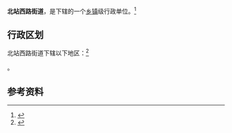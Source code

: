 {{中国乡级行政区|65/01/06/005/000}}

'''北站西路街道'''，是{{PRC admin/fullname|65/01/06/005/000|3}}下辖的一个[[乡镇|乡镇]]级行政单位。<ref>{{PRC admin/ref sgc|{{PRC admin/parent|65/01/06/005/000}}}}</ref>

== 行政区划 ==

北站西路街道下辖以下地区：<ref>{{PRC admin/ref sgc|65/01/06/005/000}}</ref>

{{PRC admin/children|65/01/06/005/000}}。

== 参考资料 ==

{{reflist}}

{{行政区划小作品}}
{{PRC admin/navcat|65/01/06/005/000}}